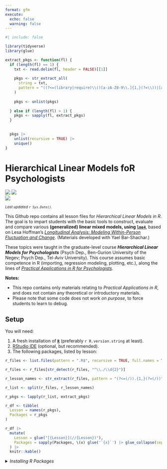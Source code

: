 ```yaml
---
format: gfm
execute:
  echo: false
  warning: false
---
```


```r
#| include: false

library(tidyverse)
library(glue)

extract_pkgs <- function(fl) {
  if (length(fl) == 1) {
    txt <- read.delim(fl, header = FALSE)[[1]]
    
    pkgs <- str_extract_all(
      string = txt,
      pattern = "((?<=(library|require)\\()[a-zA-Z0-9\\.]{1,}(?=\\))|[a-zA-Z0-9\\.]{1,}(?=\\:{2}))"
    )
    
    pkgs <- unlist(pkgs)
    
  } else if (length(fl) > 1) {
    pkgs <- sapply(fl, extract_pkgs)
  }
  
  
  pkgs |>
    unlist(recursive = TRUE) |>
    unique()
}
```

# Hierarchical Linear Models foR Psychologists

[![](https://img.shields.io/badge/Open%20Educational%20Resources-Compatable-brightgreen)](https://creativecommons.org/about/program-areas/education-oer/)
[![](https://img.shields.io/badge/CC-BY--NC%204.0-lightgray)](http://creativecommons.org/licenses/by-nc/4.0/)  
[![](https://img.shields.io/badge/Language-R-blue)](http://cran.r-project.org/)

<sub>*Last updated `r Sys.Date()`.*</sub>

This Github repo contains all lesson files for *Hierarchical Linear Models in R*. 
The goal is to impart students with the basic tools to construct, evaluate and compare various **(generalized) linear mixed models, using [`lme4`](https://cran.r-project.org/web/packages/lme4/index.html/)**,
based on Lesa Hoffman's [_Longitudinal Analysis: Modeling Within-Person Fluctuation and Change_](https://www.pilesofvariance.com/index.html).
(Materials developed with Yael Bar-Shachar.)

These topics were taught in the graduate-level course ***Hierarchical Linear Models for Psychologists*** (Psych Dep., Ben-Gurion University of the Negev; Psych Dep., Tel-Aviv University). 
This course assumes basic competence in R (importing, regression modeling, plotting, etc.), along the lines of [*Practical Applications in R for Psychologists*](https://github.com/mattansb/Practical-Applications-in-R-for-Psychologists).

**Notes:**  

- This repo contains only materials relating to *Practical Applications in R*, and does not contain any theoretical or introductory materials.  
- Please note that some code does not work *on purpose*, to force students to learn to debug.

## Setup

You will need:

1. A fresh installation of [**`R`**](https://cran.r-project.org/) (preferably `r R.version.string` at least).
2. [RStudio IDE](https://www.rstudio.com/products/rstudio/download/) (optional, but recommended).
3. The following packages, listed by lesson:


```r
r_files <- list.files(pattern = ".R$", recursive = TRUE, full.names = TRUE)

r_files <- r_files[str_detect(r_files, "^\\./\\d{2}")]

r_lesson_names <- str_extract(r_files, pattern = "(?<=(/)).{1,}(?=(/))")

r_list <- split(r_files, r_lesson_names)

r_pkgs <- lapply(r_list, extract_pkgs)

r_df <- tibble(
  Lesson = names(r_pkgs),
  Packages = r_pkgs
)

r_df |> 
  mutate(
    Lesson = glue("[{Lesson}](//{Lesson})"),
    Packages = sapply(Packages, \(x) glue('`{x}`') |> glue_collapse(sep = ", "))
  ) |> 
  knitr::kable()
```

<details><summary><i>Installing R Packages</i></summary>

You can install all the R packages used by running:

```r
r_pkgs <- r_pkgs |>
  unlist(recursive = TRUE) |>
  unique() |> sort()

packinfo <- installed.packages(fields = c("Package", "Version"))

get_src <- function(pkg) {
  pd <- packageDescription(pkg)
  if (is.null(src <- pd$Repository)) {
    if (!is.null(src <- pd$GithubRepo)) {
      src <- paste0("Github: ",pd$GithubUsername,"/",src)
    } else {
      src <- "Dev"
    }
  }
  return(src)
}

r_pkg_info <- tibble(
  pkg = r_pkgs,
  source = sapply(r_pkgs, get_src),
  version = packinfo[r_pkgs,"Version"]
) |> 
  filter(version != packageVersion("base")) |> 
  mutate(
    pak_src = case_when(
      source == "Dev" ~ NA,
      source == "CRAN" ~ "cran",
      str_detect(source, "Github") ~ "github",
      str_detect(source, "Bioconductor") ~ "bioc"
    ),
    
    pak = case_match(
      pak_src,
      "cran" ~ glue("cran::{pkg}"),
      "bioc" ~ glue("bioc::{pkg}"),
      "github" ~ glue("github::{str_remove_all(source, 'Github: ')}"), 
      .default = pkg
    )
  ) |> 
  arrange(pkg)

cat("# in alphabetical order:\n\n")

cat("pak::pak(\n  c(")
cat(glue_data(r_pkg_info, '    "{pak}" # {version}') |> glue_collapse(sep = "\n"))
cat("  )\n)")
```

</details>
